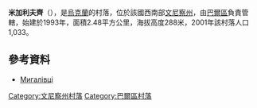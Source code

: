 {{coord|49|1|47|N|27|32|15|E|scale:30000|display=title}}

'''米加利夫齊'''（{{lang-uk|Мигалівці}}），是[[烏克蘭|烏克蘭]]的村落，位於該國西南部[[文尼察州|文尼察州]]，由[[巴爾區|巴爾區]]負責管轄，始建於1993年，面積2.48平方公里，海拔高度288米，2001年該村落人口1,033。

==參考資料==
*[http://w1.c1.rada.gov.ua/pls/z7503/A005?rf7571=1414 Мигалівці]

[[Category:文尼察州村落|Category:文尼察州村落]]
[[Category:巴爾區村落|Category:巴爾區村落]]


{{Vinnytsia-geo-stub}}